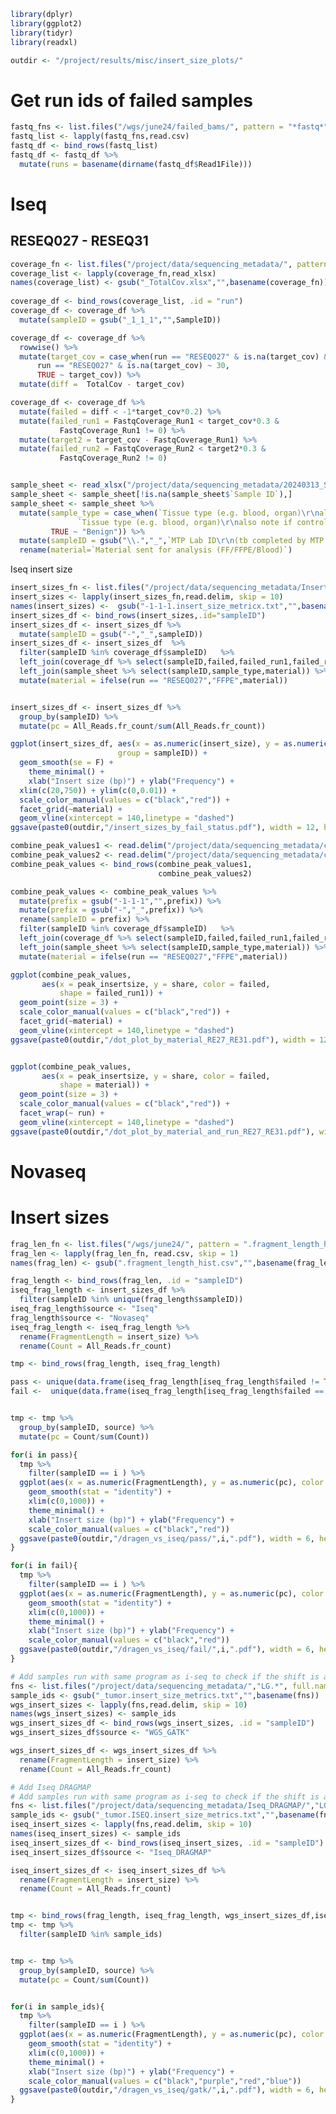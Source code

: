 ```r
library(dplyr)
library(ggplot2)
library(tidyr)
library(readxl)

outdir <- "/project/results/misc/insert_size_plots/"
```

# Get run ids of failed samples

```r
fastq_fns <- list.files("/wgs/june24/failed_bams/", pattern = "*fastq*",full.names = T)
fastq_list <- lapply(fastq_fns,read.csv)
fastq_df <- bind_rows(fastq_list)
fastq_df <- fastq_df %>%
  mutate(runs = basename(dirname(fastq_df$Read1File)))

```

# Iseq
## RESEQ027 - RESEQ31 


```r
coverage_fn <- list.files("/project/data/sequencing_metadata/", pattern = "^RESEQ.*", full.names = T)
coverage_list <- lapply(coverage_fn,read_xlsx)
names(coverage_list) <- gsub("_TotalCov.xlsx","",basename(coverage_fn))
  
coverage_df <- bind_rows(coverage_list, .id = "run")
coverage_df <- coverage_df %>%
  mutate(sampleID = gsub("_1_1_1","",SampleID)) 

coverage_df <- coverage_df %>%
  rowwise() %>%
  mutate(target_cov = case_when(run == "RESEQ027" & is.na(target_cov) & as.numeric(strsplit(sampleID,"_")[[1]][2]) %% 2 == 0 ~ 60,
      run == "RESEQ027" & is.na(target_cov) ~ 30,
      TRUE ~ target_cov)) %>%
  mutate(diff =  TotalCov - target_cov)

coverage_df <- coverage_df %>%
  mutate(failed = diff < -1*target_cov*0.2) %>%
  mutate(failed_run1 = FastqCoverage_Run1 < target_cov*0.3 &
           FastqCoverage_Run1 != 0) %>%
  mutate(target2 = target_cov - FastqCoverage_Run1) %>%
  mutate(failed_run2 = FastqCoverage_Run2 < target2*0.3 &
           FastqCoverage_Run2 != 0)


sample_sheet <- read_xlsx("/project/data/sequencing_metadata/20240313_Soban_WGS_Prostata-Proben_PRCA.xlsx", skip = 14, sheet = 2)
sample_sheet <- sample_sheet[!is.na(sample_sheet$`Sample ID`),]
sample_sheet <- sample_sheet %>%
  mutate(sample_type = case_when(`Tissue type (e.g. blood, organ)\r\nalso note if control sample` %in% c("matched healthy prostate control","matched normal",                                      "normal") ~ "Normal",
               `Tissue type (e.g. blood, organ)\r\nalso note if control sample` %in% c("prostate","prostate cancer") ~ "Tumor",
         TRUE ~ "Benign")) %>%
  mutate(sampleID = gsub("\\.","_",`MTP Lab ID\r\n(tb completed by MTP lab)`)) %>%
  rename(material=`Material sent for analysis (FF/FFPE/Blood)`)
```

Iseq insert size
```r
insert_sizes_fn <- list.files("/project/data/sequencing_metadata/InsertSize/", pattern = ".txt",full.names = T)
insert_sizes <- lapply(insert_sizes_fn,read.delim, skip = 10)
names(insert_sizes) <-  gsub("-1-1-1.insert_size_metricx.txt","",basename(insert_sizes_fn))
insert_sizes_df <- bind_rows(insert_sizes,.id="sampleID")
insert_sizes_df <- insert_sizes_df %>%
  mutate(sampleID = gsub("-","_",sampleID))
insert_sizes_df <- insert_sizes_df  %>%
  filter(sampleID %in% coverage_df$sampleID)   %>% 
  left_join(coverage_df %>% select(sampleID,failed,failed_run1,failed_run2,run))  %>%
  left_join(sample_sheet %>% select(sampleID,sample_type,material)) %>%
  mutate(material = ifelse(run == "RESEQ027","FFPE",material))


insert_sizes_df <- insert_sizes_df %>%
  group_by(sampleID) %>%
  mutate(pc = All_Reads.fr_count/sum(All_Reads.fr_count))
```

```r
ggplot(insert_sizes_df, aes(x = as.numeric(insert_size), y = as.numeric(pc), color = failed,
                        group = sampleID)) +
  geom_smooth(se = F) +
    theme_minimal() +
    xlab("Insert size (bp)") + ylab("Frequency") +
  xlim(c(20,750)) + ylim(c(0,0.01)) +
  scale_color_manual(values = c("black","red")) +
  facet_grid(~material) +
  geom_vline(xintercept = 140,linetype = "dashed")
ggsave(paste0(outdir,"/insert_sizes_by_fail_status.pdf"), width = 12, height = 8)

```

```r
combine_peak_values1 <- read.delim("/project/data/sequencing_metadata/combined_peak_values.txt")
combine_peak_values2 <- read.delim("/project/data/sequencing_metadata/combined_peak_values_018_027.txt")
combine_peak_values <- bind_rows(combine_peak_values1,
                                 combine_peak_values2)

combine_peak_values <- combine_peak_values %>%
  mutate(prefix = gsub("-1-1-1","",prefix)) %>%
  mutate(prefix = gsub("-","_",prefix)) %>%
  rename(sampleID = prefix) %>%
  filter(sampleID %in% coverage_df$sampleID)   %>% 
  left_join(coverage_df %>% select(sampleID,failed,failed_run1,failed_run2,run))  %>%
  left_join(sample_sheet %>% select(sampleID,sample_type,material)) %>%
  mutate(material = ifelse(run == "RESEQ027","FFPE",material))

ggplot(combine_peak_values,
       aes(x = peak_insertsize, y = share, color = failed,
           shape = failed_run1)) +
  geom_point(size = 3) +
  scale_color_manual(values = c("black","red")) +
  facet_grid(~material) +
  geom_vline(xintercept = 140,linetype = "dashed")
ggsave(paste0(outdir,"/dot_plot_by_material_RE27_RE31.pdf"), width = 12, height = 8)


ggplot(combine_peak_values,
       aes(x = peak_insertsize, y = share, color = failed,
           shape = material)) +
  geom_point(size = 3) +
  scale_color_manual(values = c("black","red")) +
  facet_wrap(~ run) +
  geom_vline(xintercept = 140,linetype = "dashed")
ggsave(paste0(outdir,"/dot_plot_by_material_and_run_RE27_RE31.pdf"), width = 12, height = 8)


```

# Novaseq
# Insert sizes
```r
frag_len_fn <- list.files("/wgs/june24/", pattern = ".fragment_length_hist.csv", recursive = T, full.names = T)
frag_len <- lapply(frag_len_fn, read.csv, skip = 1)
names(frag_len) <- gsub(".fragment_length_hist.csv","",basename(frag_len_fn))

frag_length <- bind_rows(frag_len, .id = "sampleID")
iseq_frag_length <- insert_sizes_df %>%
  filter(sampleID %in% unique(frag_length$sampleID))
iseq_frag_length$source <- "Iseq"
frag_length$source <- "Novaseq"
iseq_frag_length <- iseq_frag_length %>%
  rename(FragmentLength = insert_size) %>%
  rename(Count = All_Reads.fr_count)

tmp <- bind_rows(frag_length, iseq_frag_length)

pass <- unique(data.frame(iseq_frag_length[iseq_frag_length$failed != TRUE,"sampleID"]))$sampleID
fail <-  unique(data.frame(iseq_frag_length[iseq_frag_length$failed == TRUE,"sampleID"]))$sampleID


tmp <- tmp %>%
  group_by(sampleID, source) %>%
  mutate(pc = Count/sum(Count))
```

```r
for(i in pass){
  tmp %>%
    filter(sampleID == i ) %>%
  ggplot(aes(x = as.numeric(FragmentLength), y = as.numeric(pc), color = source)) +
    geom_smooth(stat = "identity") +
    xlim(c(0,1000)) +
    theme_minimal() +
    xlab("Insert size (bp)") + ylab("Frequency") +
    scale_color_manual(values = c("black","red"))
  ggsave(paste0(outdir,"/dragen_vs_iseq/pass/",i,".pdf"), width = 6, height = 4)
}

for(i in fail){
  tmp %>%
    filter(sampleID == i ) %>%
  ggplot(aes(x = as.numeric(FragmentLength), y = as.numeric(pc), color = source)) +
    geom_smooth(stat = "identity") +
    xlim(c(0,1000)) +
    theme_minimal() +
    xlab("Insert size (bp)") + ylab("Frequency") +
    scale_color_manual(values = c("black","red"))
  ggsave(paste0(outdir,"/dragen_vs_iseq/fail/",i,".pdf"), width = 6, height = 4)
}
```


```r
# Add samples run with same program as i-seq to check if the shift is a programatic thing
fns <- list.files("/project/data/sequencing_metadata/","LG.*", full.names = T)
sample_ids <- gsub("_tumor.insert_size_metrics.txt","",basename(fns))
wgs_insert_sizes <- lapply(fns,read.delim, skip = 10)
names(wgs_insert_sizes) <- sample_ids
wgs_insert_sizes_df <- bind_rows(wgs_insert_sizes, .id = "sampleID")
wgs_insert_sizes_df$source <- "WGS_GATK"

wgs_insert_sizes_df <- wgs_insert_sizes_df %>%
  rename(FragmentLength = insert_size) %>%
  rename(Count = All_Reads.fr_count)

# Add Iseq DRAGMAP
# Add samples run with same program as i-seq to check if the shift is a programatic thing
fns <- list.files("/project/data/sequencing_metadata/Iseq_DRAGMAP/","LG.*", full.names = T)
sample_ids <- gsub("_tumor.ISEQ.insert_size_metrics.txt","",basename(fns))
iseq_insert_sizes <- lapply(fns,read.delim, skip = 10)
names(iseq_insert_sizes) <- sample_ids
iseq_insert_sizes_df <- bind_rows(iseq_insert_sizes, .id = "sampleID")
iseq_insert_sizes_df$source <- "Iseq_DRAGMAP"

iseq_insert_sizes_df <- iseq_insert_sizes_df %>%
  rename(FragmentLength = insert_size) %>%
  rename(Count = All_Reads.fr_count)


tmp <- bind_rows(frag_length, iseq_frag_length, wgs_insert_sizes_df,iseq_insert_sizes_df)
tmp <- tmp %>%
  filter(sampleID %in% sample_ids)


tmp <- tmp %>%
  group_by(sampleID, source) %>%
  mutate(pc = Count/sum(Count))


for(i in sample_ids){
  tmp %>%
    filter(sampleID == i ) %>%
  ggplot(aes(x = as.numeric(FragmentLength), y = as.numeric(pc), color = source)) +
    geom_smooth(stat = "identity") +
    xlim(c(0,1000)) +
    theme_minimal() +
    xlab("Insert size (bp)") + ylab("Frequency") +
    scale_color_manual(values = c("black","purple","red","blue"))
  ggsave(paste0(outdir,"/dragen_vs_iseq/gatk/",i,".pdf"), width = 6, height = 4)
}
```

